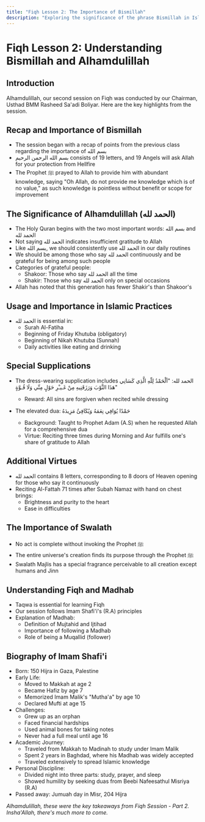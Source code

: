 ```yaml
---
title: "Fiqh Lesson 2: The Importance of Bismillah"
description: "Exploring the significance of the phrase Bismillah in Islamic practice and its profound impact on daily life."
---
```


# Fiqh Lesson 2: Understanding Bismillah and Alhamdulillah

## Introduction

Alhamdulillah, our second session on Fiqh was conducted by our Chairman, Usthad BMM Rasheed Sa'adi Boliyar. Here are the key highlights from the session.

## Recap and Importance of Bismillah

- The session began with a recap of points from the previous class regarding the importance of بسم الله
- بسم الله الرحمن الرحيم consists of 19 letters, and 19 Angels will ask Allah for your protection from Hellfire
- The Prophet ﷺ prayed to Allah to provide him with abundant knowledge, saying "Oh Allah, do not provide me knowledge which is of no value," as such knowledge is pointless without benefit or scope for improvement

## The Significance of Alhamdulillah (الحمد لله)

- The Holy Quran begins with the two most important words: بسم الله and الحمد لله
- Not saying الحمد لله indicates insufficient gratitude to Allah
- Like بسم الله, we should consistently use الحمد لله in our daily routines
- We should be among those who say الحمد لله continuously and be grateful for being among such people
- Categories of grateful people:
  - Shakoor: Those who say الحمد لله all the time
  - Shakir: Those who say الحمد لله only on special occasions
- Allah has noted that this generation has fewer Shakir's than Shakoor's

## Usage and Importance in Islamic Practices

- الحمد لله is essential in:
  - Surah Al-Fatiha
  - Beginning of Friday Khutuba (obligatory)
  - Beginning of Nikah Khutuba (Sunnah)
  - Daily activities like eating and drinking

## Special Supplications

- The dress-wearing supplication includes الحمد لله:
  "اَلْحَمْدُ لِلّهِ الَّذِي كَسَانِي هَذَا الثَّوْبَ وَرَزَقَنِيهِ مِنْ غَـيـْرِ حَوْلٍ مِنِّي وَلَا قُـوَّةٍ"

  - Reward: All sins are forgiven when recited while dressing

- The elevated dua: حَمْدًا يُوَافِي نِعَمَهُ وَيُكَافِئُ مَزِيدَهُ
  - Background: Taught to Prophet Adam (A.S) when he requested Allah for a comprehensive dua
  - Virtue: Reciting three times during Morning and Asr fulfills one's share of gratitude to Allah

## Additional Virtues

- الحمد لله contains 8 letters, corresponding to 8 doors of Heaven opening for those who say it continuously
- Reciting Al-Fattah 71 times after Subah Namaz with hand on chest brings:
  - Brightness and purity to the heart
  - Ease in difficulties

## The Importance of Swalath

- No act is complete without invoking the Prophet ﷺ
- The entire universe's creation finds its purpose through the Prophet ﷺ
- Swalath Majlis has a special fragrance perceivable to all creation except humans and Jinn

## Understanding Fiqh and Madhab

- Taqwa is essential for learning Fiqh
- Our session follows Imam Shafi'i's (R.A) principles
- Explanation of Madhab:
  - Definition of Mujtahid and Ijtihad
  - Importance of following a Madhab
  - Role of being a Muqallid (follower)

## Biography of Imam Shafi'i

- Born: 150 Hijra in Gaza, Palestine
- Early Life:
  - Moved to Makkah at age 2
  - Became Hafiz by age 7
  - Memorized Imam Malik's "Mutha'a" by age 10
  - Declared Mufti at age 15
- Challenges:
  - Grew up as an orphan
  - Faced financial hardships
  - Used animal bones for taking notes
  - Never had a full meal until age 16
- Academic Journey:
  - Traveled from Makkah to Madinah to study under Imam Malik
  - Spent 2 years in Baghdad, where his Madhab was widely accepted
  - Traveled extensively to spread Islamic knowledge
- Personal Discipline:
  - Divided night into three parts: study, prayer, and sleep
  - Showed humility by seeking duas from Beebi Nafeesathul Misriya (R.A)
- Passed away: Jumuah day in Misr, 204 Hijra

_Alhamdulillah, these were the key takeaways from Fiqh Session - Part 2. Insha'Allah, there's much more to come._
